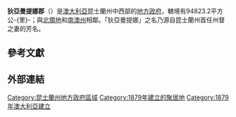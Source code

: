 {{Infobox Australian Place | type = lga
| name     = 狄亞曼提娜郡
| state    = 昆士蘭州
| image    = Diamantina LGA Qld.png
| imagesize= 180
| caption  = 狄亞曼提娜郡於[[昆士蘭州|昆士蘭州]]轄境圖
| pop      = 401
| pop_footnotes = （2006年人口調查）<ref>{{Census 2006 AUS | id = LGA32750 | name = Diamantina (S) (Local Government Area) | accessdate=17 September 2009|quick = on}}</ref>
| area     = 94823.2
| est      = 1879
| seat     = 貝多利
| mayor    = Robbie Dare
| region   = 中西
| logo     = 
| logosize = 
| url      = http://www.diamantina.qld.gov.au/
| stategov = 伊薩山
| fedgov   = 瑪拉諾亞
| near-nw  = ''[[北領地|北領地]]''
| near-n   = [[寶利亞郡|寶利亞郡]]
| near-ne  = [[溫頓郡|溫頓郡]]
| near-w   = ''[[北領地|北領地]]''
| near-e   = [[巴爾庫郡|巴爾庫郡]]
| near-sw  = ''[[南澳大利亞州|南澳州]])''
| near-s   = ''[[南澳大利亞州|南澳州]])''
| near-se  = [[巴爾庫郡|巴爾庫郡]]
}}
'''狄亞曼提娜郡'''（{{lang-en|Shire of Diamantina}}）是[[澳大利亞|澳大利亞]]昆士蘭州中西部的[[地方政府區域|地方政府]]，轄境有94823.2平方公-{里}-；與[[北領地|北領地]]和[[南澳大利亞州|南澳州]]相鄰。「狄亞曼提娜」之名乃源自昆士蘭州首任州督之妻的芳名。

==參考文獻==
{{reflist}}

==外部連結==

{{Local Government Areas of Queensland}}

{{DEFAULTSORT:Diamantina}}
[[Category:昆士蘭州地方政府區域|Category:昆士蘭州地方政府區域]]
[[Category:1879年建立的聚居地|Category:1879年建立的聚居地]]
[[Category:1879年澳大利亞建立|Category:1879年澳大利亞建立]]